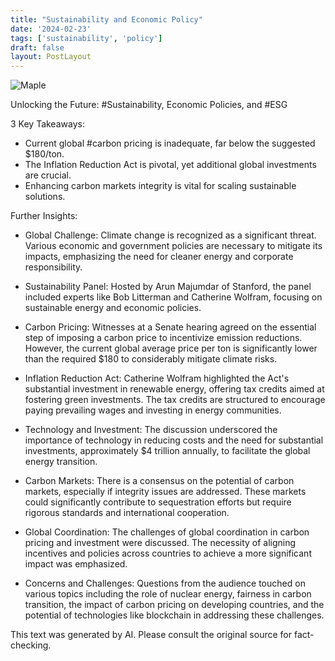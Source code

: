 ```yaml
---
title: "Sustainability and Economic Policy"
date: '2024-02-23'
tags: ['sustainability', 'policy']
draft: false
layout: PostLayout
---
```


<div className="flex justify-center">
  <div className="my-1 w-full px-2 xl:my-1 xl:w-1/2 xl:px-2">
    <img src="https://img.youtube.com/vi/GavH0DQGfrw/0.jpg" alt="Maple" className="mx-auto h-58 w-auto" />
  </div>
</div>

Unlocking the Future: #Sustainability, Economic Policies, and #ESG

3 Key Takeaways:
- Current global #carbon pricing is inadequate, far below the suggested $180/ton.
- The Inflation Reduction Act is pivotal, yet additional global investments are crucial.
- Enhancing carbon markets integrity is vital for scaling sustainable solutions.

Further Insights:
- Global Challenge: Climate change is recognized as a significant threat. Various economic and government policies are necessary to mitigate its impacts, emphasizing the need for cleaner energy and corporate responsibility.

- Sustainability Panel: Hosted by Arun Majumdar of Stanford, the panel included experts like Bob Litterman and Catherine Wolfram, focusing on sustainable energy and economic policies.

- Carbon Pricing: Witnesses at a Senate hearing agreed on the essential step of imposing a carbon price to incentivize emission reductions. However, the current global average price per ton is significantly lower than the required $180 to considerably mitigate climate risks.

- Inflation Reduction Act: Catherine Wolfram highlighted the Act's substantial investment in renewable energy, offering tax credits aimed at fostering green investments. The tax credits are structured to encourage paying prevailing wages and investing in energy communities.

- Technology and Investment: The discussion underscored the importance of technology in reducing costs and the need for substantial investments, approximately $4 trillion annually, to facilitate the global energy transition.

- Carbon Markets: There is a consensus on the potential of carbon markets, especially if integrity issues are addressed. These markets could significantly contribute to sequestration efforts but require rigorous standards and international cooperation.

- Global Coordination: The challenges of global coordination in carbon pricing and investment were discussed. The necessity of aligning incentives and policies across countries to achieve a more significant impact was emphasized.

- Concerns and Challenges: Questions from the audience touched on various topics including the role of nuclear energy, fairness in carbon transition, the impact of carbon pricing on developing countries, and the potential of technologies like blockchain in addressing these challenges.

This text was generated by AI. Please consult the original source for fact-checking.
